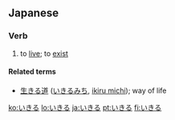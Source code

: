 ==Japanese==

===Verb===
{{ja-verb|type=2}}

# {{ja-def|生きる|活きる}} to [[live]]; to [[exist]]

====Related terms====
* [[生きる道]] ([[いきるみち]], [[ikiru michi]]); way of life

[[ko:いきる]]
[[lo:いきる]]
[[ja:いきる]]
[[pt:いきる]]
[[fi:いきる]]